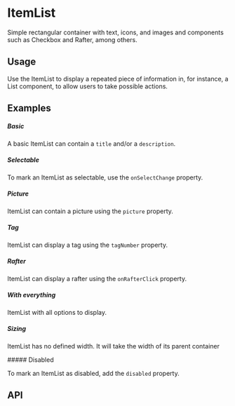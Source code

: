 
<Meta of={KitItemListStories} />

# ItemList

Simple rectangular container with text, icons, and images and components such as Checkbox and Rafter, among others.

## Usage

Use the ItemList to display a repeated piece of information in, for instance, a List component, to allow users to take possible actions.

## Examples

##### Basic

A basic ItemList can contain a `title` and/or a `description`.

<CustomCanvas content={Exemples.Basic} source={Sources.Basic} id="itemlist-basic" />

##### Selectable

To mark an ItemList as selectable, use the `onSelectChange` property.

<CustomCanvas content={Exemples.Selectable} source={Sources.Selectable} id="itemlist-selectable" />

##### Picture

ItemList can contain a picture using the `picture` property.

<CustomCanvas content={Exemples.Picture} source={Sources.Picture} id="itemlist-picture" />

##### Tag

ItemList can display a tag using the `tagNumber` property.

<CustomCanvas content={Exemples.Tag} source={Sources.Tag} id="itemlist-tag" />

##### Rafter

ItemList can display a rafter using the `onRafterClick` property.

<CustomCanvas content={Exemples.Rafter} source={Sources.Rafter} id="itemlist-rafter" />

##### With everything

ItemList with all options to display.

<CustomCanvas content={Exemples.All} source={Sources.All} id="itemlist-all" />

##### Sizing

ItemList has no defined width. It will take the width of its parent container

<CustomCanvas content={Exemples.Sizing} source={Sources.Sizing} id="itemlist-sizing" />
##### Disabled

To mark an ItemList as disabled, add the `disabled` property.

<CustomCanvas content={Exemples.Disabled} source={Sources.Disabled} id="itemlist-disabled" />

## API

<Canvas of={KitItemListStories.Api} />

<Controls of={KitItemListStories.Api} />
